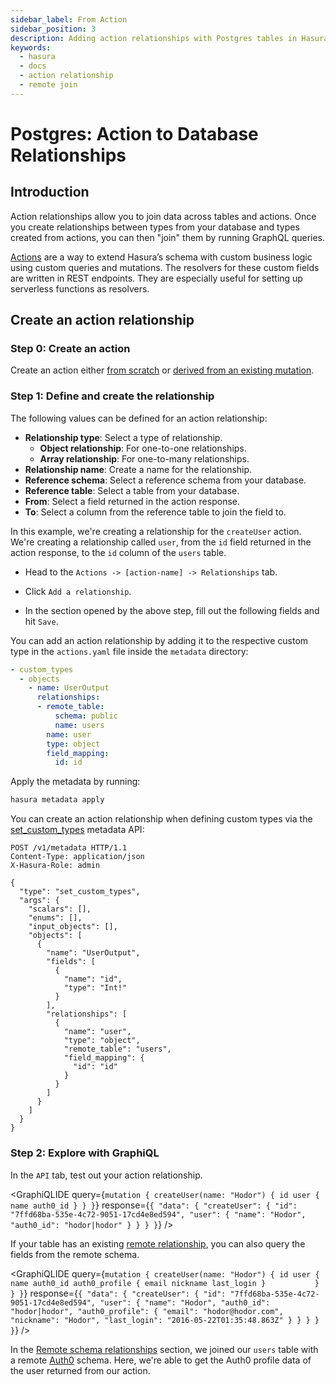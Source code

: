 ```yaml
---
sidebar_label: From Action
sidebar_position: 3
description: Adding action relationships with Postgres tables in Hasura
keywords:
  - hasura
  - docs
  - action relationship
  - remote join
---
```



# Postgres: Action to Database Relationships

## Introduction

Action relationships allow you to join data across tables and actions. Once you create relationships between types from
your database and types created from actions, you can then "join" them by running GraphQL queries.

[Actions](/actions/index.mdx) are a way to extend Hasura’s schema with custom business logic using custom queries and
mutations. The resolvers for these custom fields are written in REST endpoints. They are especially useful for setting
up serverless functions as resolvers.

## Create an action relationship

### Step 0: Create an action

Create an action either [from scratch](/actions/create.mdx) or [derived from an existing mutation](/actions/derive.mdx).

### Step 1: Define and create the relationship

The following values can be defined for an action relationship:

- **Relationship type**: Select a type of relationship.
  - **Object relationship**: For one-to-one relationships.
  - **Array relationship**: For one-to-many relationships.
- **Relationship name**: Create a name for the relationship.
- **Reference schema**: Select a reference schema from your database.
- **Reference table**: Select a table from your database.
- **From**: Select a field returned in the action response.
- **To**: Select a column from the reference table to join the field to.

In this example, we're creating a relationship for the `createUser` action. We're creating a relationship called `user`,
from the `id` field returned in the action response, to the `id` column of the `users` table.

<Tabs className="api-tabs">
<TabItem value="console" label="Console">

- Head to the `Actions -> [action-name] -> Relationships` tab.
- Click `Add a relationship`.

  <Thumbnail
    src='/img/schema/add-action-relationship.png'
    alt='Opening the action relationship section'
    width='600px'
  />

- In the section opened by the above step, fill out the following fields and hit `Save`.

  <Thumbnail src='/img/schema/define-action-relationship.png' alt='Defining the relationship' width='700px' />

</TabItem>
<TabItem value="cli" label="CLI">

You can add an action relationship by adding it to the respective custom type in the `actions.yaml` file inside the
`metadata` directory:

```yaml {4-11}
- custom_types
  - objects
    - name: UserOutput
      relationships:
      - remote_table:
          schema: public
          name: users
        name: user
        type: object
        field_mapping:
          id: id
```

Apply the metadata by running:

```bash
hasura metadata apply
```

</TabItem>
<TabItem value="api" label="API">

You can create an action relationship when defining custom types via the
[set_custom_types](/api-reference/metadata-api/custom-types.mdx#metadata-set-custom-types) metadata API:

```http {20-29}
POST /v1/metadata HTTP/1.1
Content-Type: application/json
X-Hasura-Role: admin

{
  "type": "set_custom_types",
  "args": {
    "scalars": [],
    "enums": [],
    "input_objects": [],
    "objects": [
      {
        "name": "UserOutput",
        "fields": [
          {
            "name": "id",
            "type": "Int!"
          }
        ],
        "relationships": [
          {
            "name": "user",
            "type": "object",
            "remote_table": "users",
            "field_mapping": {
              "id": "id"
            }
          }
        ]
      }
    ]
  }
}
```

</TabItem>
</Tabs>

### Step 2: Explore with GraphiQL

In the `API` tab, test out your action relationship.

<GraphiQLIDE
  query={`mutation {
  createUser(name: "Hodor") {
    id
    user {
      name
      auth0_id
    }
  }
}`}
  response={`{
  "data": {
    "createUser": {
      "id": "7ffd68ba-535e-4c72-9051-17cd4e8ed594",
      "user": {
        "name": "Hodor",
        "auth0_id": "hodor|hodor"
      }
    }
  }
}`}
/>

If your table has an existing
[remote relationship](/schema/postgres/remote-relationships/remote-schema-relationships.mdx), you can also query the
fields from the remote schema.

<GraphiQLIDE
  query={`mutation {
  createUser(name: "Hodor") {
    id
    user {
      name
      auth0_id
      auth0_profile {
        email
        nickname
        last_login
      }          
    }
  }
}`}
  response={`{
  "data": {
    "createUser": {
      "id": "7ffd68ba-535e-4c72-9051-17cd4e8ed594",
      "user": {
        "name": "Hodor",
        "auth0_id": "hodor|hodor",
        "auth0_profile": {
          "email": "hodor@hodor.com",
          "nickname": "Hodor",
          "last_login": "2016-05-22T01:35:48.863Z"
        }
      }
    }
  }
}`}
/>

In the [Remote schema relationships](/schema/postgres/remote-relationships/remote-schema-relationships.mdx) section, we
joined our `users` table with a remote [Auth0](https://auth0.com/) schema. Here, we're able to get the Auth0 profile
data of the user returned from our action.
